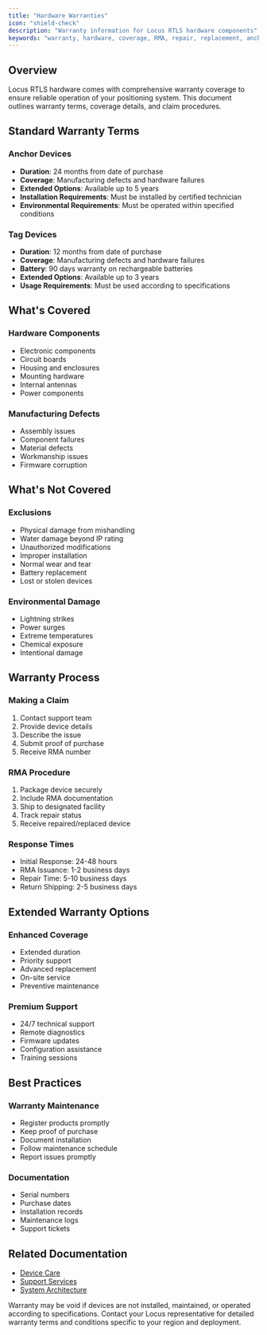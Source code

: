 ```yaml
---
title: "Hardware Warranties"
icon: "shield-check"
description: "Warranty information for Locus RTLS hardware components"
keywords: "warranty, hardware, coverage, RMA, repair, replacement, anchors, tags"
---
```



## Overview

Locus RTLS hardware comes with comprehensive warranty coverage to ensure reliable operation of your positioning system. This document outlines warranty terms, coverage details, and claim procedures.

## Standard Warranty Terms

### Anchor Devices
- **Duration**: 24 months from date of purchase
- **Coverage**: Manufacturing defects and hardware failures
- **Extended Options**: Available up to 5 years
- **Installation Requirements**: Must be installed by certified technician
- **Environmental Requirements**: Must be operated within specified conditions

### Tag Devices
- **Duration**: 12 months from date of purchase
- **Coverage**: Manufacturing defects and hardware failures
- **Battery**: 90 days warranty on rechargeable batteries
- **Extended Options**: Available up to 3 years
- **Usage Requirements**: Must be used according to specifications

## What's Covered

### Hardware Components
- Electronic components
- Circuit boards
- Housing and enclosures
- Mounting hardware
- Internal antennas
- Power components

### Manufacturing Defects
- Assembly issues
- Component failures
- Material defects
- Workmanship issues
- Firmware corruption

## What's Not Covered

### Exclusions
- Physical damage from mishandling
- Water damage beyond IP rating
- Unauthorized modifications
- Improper installation
- Normal wear and tear
- Battery replacement
- Lost or stolen devices

### Environmental Damage
- Lightning strikes
- Power surges
- Extreme temperatures
- Chemical exposure
- Intentional damage

## Warranty Process

### Making a Claim
1. Contact support team
2. Provide device details
3. Describe the issue
4. Submit proof of purchase
5. Receive RMA number

### RMA Procedure
1. Package device securely
2. Include RMA documentation
3. Ship to designated facility
4. Track repair status
5. Receive repaired/replaced device

### Response Times
- Initial Response: 24-48 hours
- RMA Issuance: 1-2 business days
- Repair Time: 5-10 business days
- Return Shipping: 2-5 business days

## Extended Warranty Options

### Enhanced Coverage
- Extended duration
- Priority support
- Advanced replacement
- On-site service
- Preventive maintenance

### Premium Support
- 24/7 technical support
- Remote diagnostics
- Firmware updates
- Configuration assistance
- Training sessions

## Best Practices

### Warranty Maintenance
- Register products promptly
- Keep proof of purchase
- Document installation
- Follow maintenance schedule
- Report issues promptly

### Documentation
- Serial numbers
- Purchase dates
- Installation records
- Maintenance logs
- Support tickets

## Related Documentation

- [Device Care](./devicecare)
- [Support Services](./locussupportservices)
- [System Architecture](../rtlstechnology/rtlsystemarchitecture)

<Callout type="warning">
Warranty may be void if devices are not installed, maintained, or operated according to specifications.
</Callout>

<Callout type="info">
Contact your Locus representative for detailed warranty terms and conditions specific to your region and deployment.
</Callout>

